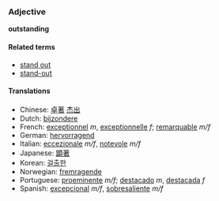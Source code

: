 ===Adjective===
'''outstanding'''

====Related terms====
*[[stand out]]
*[[stand-out]]

====Translations====
*Chinese: [[卓著]] [[杰出]]
*Dutch: [[bijzondere]]
*French: [[exceptionnel]] ''m'', [[exceptionnelle]] ''f''; [[remarquable]] ''m/f''
*German: [[hervorragend]]
*Italian: [[eccezionale]] ''m/f'', [[notevole]] ''m/f''
*Japanese: [[顕著]]
*Korean: [[걸출한]]
*Norwegian: [[fremragende]]
*Portuguese: [[proeminente]] ''m/f''; [[destacado]] ''m'', [[destacada]] ''f''
*Spanish: [[excepcional]] ''m/f'', [[sobresaliente]] ''m/f''